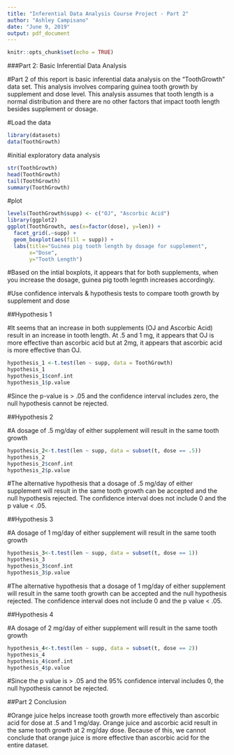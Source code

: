 ---
title: "Inferential Data Analysis Course Project - Part 2"
author: "Ashley Campisano"
date: "June 9, 2019"
output: pdf_document
---

```{r setup, include=FALSE}
knitr::opts_chunk$set(echo = TRUE)
```
###Part 2: Basic Inferential Data Analysis

#Part 2 of this report is basic inferential data analysis on the "ToothGrowth" data set. This analysis involves comparing guinea tooth growth by supplement and dose level. This analysis assumes that tooth length is a normal distribution and there are no other factors that impact tooth length besides supplement or dosage.

#Load the data
```{r}
library(datasets)
data(ToothGrowth)
```

#initial exploratory data analysis
```{r}
str(ToothGrowth)
head(ToothGrowth)
tail(ToothGrowth)
summary(ToothGrowth)
```

#plot
```{r}
levels(ToothGrowth$supp) <- c("OJ", "Ascorbic Acid")
library(ggplot2)
ggplot(ToothGrowth, aes(x=factor(dose), y=len)) + 
  facet_grid(.~supp) +
  geom_boxplot(aes(fill = supp)) +
  labs(title="Guinea pig tooth length by dosage for supplement", 
       x="Dose",
       y="Tooth Length")
```

#Based on the intial boxplots, it appears that for both supplements, when you increase the dosage, guinea pig tooth legnth increases accordingly.

#Use confidence intervals & hypothesis tests to compare tooth growth by supplement and dose

##Hypothesis 1

#It seems that an increase in both supplements (OJ and Ascorbic Acid) result in an increase in tooth length. At .5 and 1 mg, it appears that OJ is more effective than ascorbic acid but at 2mg, it appears that ascorbic acid is more effective than OJ.
```{r}
hypothesis_1 <-t.test(len ~ supp, data = ToothGrowth)
hypothesis_1
hypothesis_1$conf.int
hypothesis_1$p.value
```

#Since the p-value is > .05 and the confidence interval includes zero, the null hypothesis cannot be rejected.

##Hypothesis 2

#A dosage of .5 mg/day of either supplement will result in the same tooth growth
```{r}
hypothesis_2<-t.test(len ~ supp, data = subset(t, dose == .5))
hypothesis_2
hypothesis_2$conf.int
hypothesis_2$p.value
```

#The alternative hypothesis that a dosage of .5 mg/day of either supplement will result in the same tooth growth can be accepted and the null hypothesis rejected. The confidence interval does not include 0 and the p value < .05.

##Hypothesis 3

#A dosage of 1 mg/day of either supplement will result in the same tooth growth
```{r}
hypothesis_3<-t.test(len ~ supp, data = subset(t, dose == 1))
hypothesis_3
hypothesis_3$conf.int
hypothesis_3$p.value
```

#The alternative hypothesis that a dosage of 1 mg/day of either supplement will result in the same tooth growth can be accepted and the null hypothesis rejected. The confidence interval does not include 0 and the p value < .05.

##Hypothesis 4

#A dosage of 2 mg/day of either supplement will result in the same tooth growth
```{r}
hypothesis_4<-t.test(len ~ supp, data = subset(t, dose == 2))
hypothesis_4
hypothesis_4$conf.int
hypothesis_4$p.value
```

#Since the p value is > .05 and the 95% confidence interval includes 0, the null hypothesis cannot be rejected.

##Part 2 Conclusion

#Orange juice helps increase tooth growth more effectively than ascorbic acid for dose at .5 and 1 mg/day. Orange juice and ascorbic acid result in the same tooth growth at 2 mg/day dose. Because of this, we cannot conclude that orange juice is more effective than ascorbic acid for the entire dataset.



